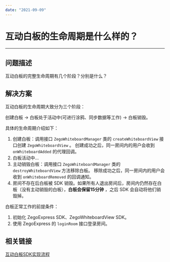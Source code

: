 ```yaml
---
date: "2021-09-09"
---
```

# 互动白板的生命周期是什么样的？

- - -
## 问题描述
互动白板的完整生命周期有几个阶段？分别是什么？

## 解决方案
互动白板的生命周期大致分为三个阶段：

创建白板 -> 白板处于活动中(可进行涂鸦、同步数据等工作) -> 白板销毁。

具体的生命周期介绍如下：

1. 创建白板：调用接口 `ZegoWhiteboardManager` 类的 `createWhiteboardView` 接口创建 `ZegoWhiteboardView` 。 创建成功之后，同一房间内的用户会收到 `onWhiteboardAdded` 的代理回调。
2. 白板活动中...
3. 主动销毁白板：调用接口 `ZegoWhiteboardManager` 类的 `destroyWhiteboardView` 方法移除白板。 移除成功之后，同一房间内的用户会收到 `onWhiteboardRemoved` 的回调通知。
4. 房间不存在后白板被 SDK 销毁。如果所有人退出房间后，房间内仍然存在白板（没有主动销毁的白板），**白板会保留15分钟** ，之后 SDK 会自动将他们销毁掉。

<Note title="说明">


白板正常工作的前提条件：

1. 初始化 ZegoExpress SDK、ZegoWhiteboardView SDK。
2. 使用 ZegoExpress 的 `loginRoom` 接口登录房间。


</Note>



## 相关链接

[互动白板SDK实现流程](https://doc-zh.zego.im/article/8895#3_3)
